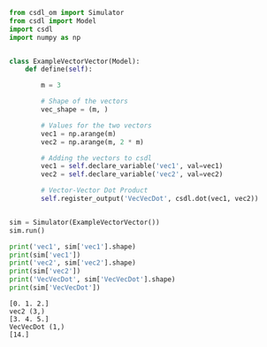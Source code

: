```py
from csdl_om import Simulator
from csdl import Model
import csdl
import numpy as np


class ExampleVectorVector(Model):
    def define(self):

        m = 3

        # Shape of the vectors
        vec_shape = (m, )

        # Values for the two vectors
        vec1 = np.arange(m)
        vec2 = np.arange(m, 2 * m)

        # Adding the vectors to csdl
        vec1 = self.declare_variable('vec1', val=vec1)
        vec2 = self.declare_variable('vec2', val=vec2)

        # Vector-Vector Dot Product
        self.register_output('VecVecDot', csdl.dot(vec1, vec2))


sim = Simulator(ExampleVectorVector())
sim.run()

print('vec1', sim['vec1'].shape)
print(sim['vec1'])
print('vec2', sim['vec2'].shape)
print(sim['vec2'])
print('VecVecDot', sim['VecVecDot'].shape)
print(sim['VecVecDot'])
```


```vec1 (3,)
[0. 1. 2.]
vec2 (3,)
[3. 4. 5.]
VecVecDot (1,)
[14.]
```
